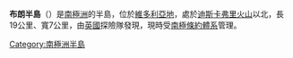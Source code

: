 {{Coord|78|6|S|165|25|E|source:GNIS|display=title}}

'''布朗半島'''（{{lang-en|Brown Peninsula}}）是[[南極洲|南極洲]]的半島，位於[[維多利亞地|維多利亞地]]，處於[[迪斯卡弗里火山|迪斯卡弗里火山]]以北，長19公里、寬7公里，由[[英國|英國]]探險隊發現，現時受[[南極條約體系|南極條約體系]]管理。

{{DEFAULTSORT:Brown Peninsula}}
[[Category:南極洲半島|Category:南極洲半島]]


{{ScottCoast-geo-stub}}